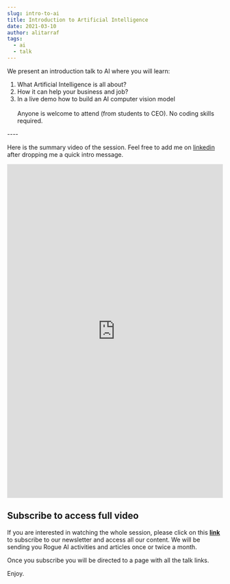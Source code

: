 ```yaml
---
slug: intro-to-ai
title: Introduction to Artificial Intelligence
date: 2021-03-10
author: alitarraf
tags:
  - ai
  - talk
---
```

We present an introduction talk to AI where you will learn:

1. What Artificial Intelligence is all about?
2. How it can help your business and job?
3. In a live demo how to build an AI computer vision model\
   \
   Anyone is welcome to attend (from students to CEO). No coding skills required.

\----

Here is the summary video of the session. Feel free to add me on [linkedin ](https://linkedin.com/in/alitarraf)after dropping me a quick intro message.

<iframe src="https://www.linkedin.com/embed/feed/update/urn:li:ugcPost:6777397229360562176" height="780" width="504" frameborder="0" allowfullscreen="" title="Embedded post"></iframe>

## Subscribe to access full video

If you are interested in watching the whole session, please click on this [**link** ](https://buttondown.email/alitarraf)to subscribe to our newsletter and access all our content. We will be sending you Rogue AI activities and articles once or twice a month. 

Once you subscribe you will be directed to a page with all the talk links.

Enjoy.
